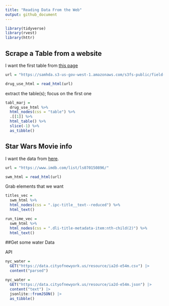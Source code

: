 ```yaml
---
title: "Reading Data From the Web"
output: github_document
---
```


```r
library(tidyverse)
library(rvest)
library(httr)
```


## Scrape a Table from a website 

I want the first table from [this page](https://samhda.s3-us-gov-west-1.amazonaws.com/s3fs-public/field-uploads/2k15StateFiles/NSDUHsaeShortTermCHG2015.htm)

```r
url = "https://samhda.s3-us-gov-west-1.amazonaws.com/s3fs-public/field-uploads/2k15StateFiles/NSDUHsaeShortTermCHG2015.htm"

drug_use_html = read_html(url)
```

extract the table(s); focus on the first one 

```r
tabl_marj =  
  drug_use_html %>% 
  html_nodes(css = "table") %>% 
  .[[1]] %>% 
  html_table() %>% 
  slice(-1) %>% 
  as_tibble()
```


## Star Wars Movie info

I want the data from [here](https://www.imdb.com/list/ls070150896/).

```r
url = "https://www.imdb.com/list/ls070150896/"

swm_html = read_html(url)
```


Grab elements that we want

```r
titles_vec = 
  swm_html %>% 
  html_nodes(css = ".ipc-title__text--reduced") %>% 
  html_text()

run_time_vec =
  swm_html %>% 
  html_nodes(css = ".dli-title-metadata-item:nth-child(2)") %>% 
  html_text()
```
 
##Get some water Data

API

```r
nyc_water = 
  GET("https://data.cityofnewyork.us/resource/ia2d-e54m.csv") |> 
  content("parsed")

nyc_water = 
  GET("https://data.cityofnewyork.us/resource/ia2d-e54m.json") |> 
  content("text") |>
  jsonlite::fromJSON() |>
  as_tibble()
```



